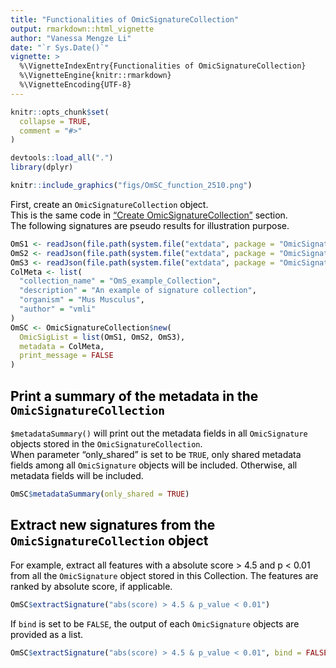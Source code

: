 ```yaml
---
title: "Functionalities of OmicSignatureCollection"
output: rmarkdown::html_vignette
author: "Vanessa Mengze Li"
date: "`r Sys.Date()`"
vignette: >
  %\VignetteIndexEntry{Functionalities of OmicSignatureCollection}
  %\VignetteEngine{knitr::rmarkdown}
  %\VignetteEncoding{UTF-8}
---
```


```r
knitr::opts_chunk$set(
  collapse = TRUE,
  comment = "#>"
)
```

```r
devtools::load_all(".")
library(dplyr)
```
<font color = "#000000">

```r
knitr::include_graphics("figs/OmSC_function_2510.png")
```

First, create an `OmicSignatureCollection` object. \
This is the same code in ["Create OmicSignatureCollection"](https://montilab.github.io/OmicSignature/articles/CreateOmSC.html) section. \
The following signatures are pseudo results for illustration purpose. \
```r
OmS1 <- readJson(file.path(system.file("extdata", package = "OmicSignature"), "OmS_example_1.json"))
OmS2 <- readJson(file.path(system.file("extdata", package = "OmicSignature"), "OmS_example_2.json"))
OmS3 <- readJson(file.path(system.file("extdata", package = "OmicSignature"), "OmS_example_3.json"))
ColMeta <- list(
  "collection_name" = "OmS_example_Collection",
  "description" = "An example of signature collection",
  "organism" = "Mus Musculus",
  "author" = "vmli"
)
OmSC <- OmicSignatureCollection$new(
  OmicSigList = list(OmS1, OmS2, OmS3),
  metadata = ColMeta,
  print_message = FALSE
)
```

## Print a summary of the metadata in the `OmicSignatureCollection`  
`$metadataSummary()` will print out the metadata fields in all `OmicSignature` 
objects stored in the `OmicSignatureCollection`.  
When parameter "only_shared" is set to be `TRUE`, only shared metadata fields 
among all `OmicSignature` objects will be included. Otherwise, all metadata 
fields will be included.
```r
OmSC$metadataSummary(only_shared = TRUE)
```

## Extract new signatures from the `OmicSignatureCollection` object

For example, extract all features with a absolute score > 4.5 and p < 0.01 from all the `OmicSignature` object stored in this Collection. The features are ranked by absolute score, if applicable. 
```r
OmSC$extractSignature("abs(score) > 4.5 & p_value < 0.01")
```

If `bind` is set to be `FALSE`, the output of each `OmicSignature` objects are provided as a list. \
```r
OmSC$extractSignature("abs(score) > 4.5 & p_value < 0.01", bind = FALSE)
```

</font>
--
